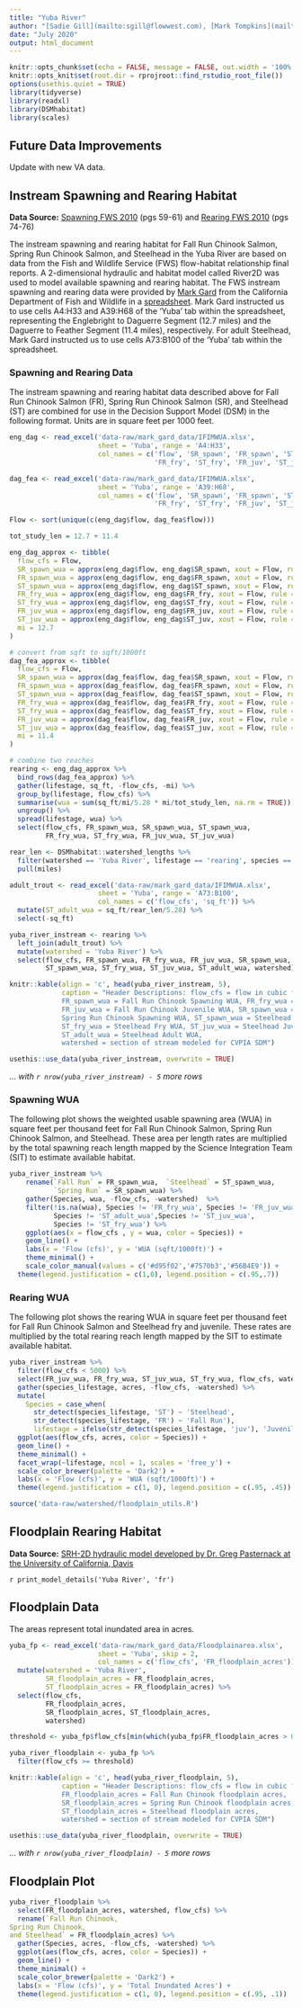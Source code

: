 ```yaml
---
title: "Yuba River"
author: "[Sadie Gill](mailto:sgill@flowwest.com), [Mark Tompkins](mailto:mtompkins@flowwest.com)"
date: "July 2020"
output: html_document
---
```

```r
knitr::opts_chunk$set(echo = FALSE, message = FALSE, out.width = '100%')
knitr::opts_knit$set(root.dir = rprojroot::find_rstudio_root_file())
options(usethis.quiet = TRUE)
library(tidyverse)
library(readxl)
library(DSMhabitat)
library(scales)
```

## Future Data Improvements
Update with new VA data. 

## Instream Spawning and Rearing Habitat
**Data Source:** [Spawning FWS 2010](https://www.fws.gov/lodi/instream-flow/Documents/Yuba%20River%20Spawning%20Final%20Report.pdf){target="_blank"} (pgs 59-61) and  [Rearing FWS 2010](https://www.fws.gov/lodi/instream-flow/Documents/Yuba%20River%20Rearing%20Final%20Report.pdf){target="_blank"} (pgs 74-76)

The instream spawning and rearing habitat for Fall Run Chinook Salmon, Spring Run Chinook Salmon, and Steelhead in the Yuba River are based on data from the Fish and Wildlife Service (FWS) flow-habitat relationship final reports. A 2-dimensional hydraulic and habitat model called River2D was used to model available spawning and rearing habitat. The FWS instream spawning and rearing data were provided by [Mark Gard](mailto:Mark.Gard@Wildlife.ca.gov) from the California Department of Fish and Wildlife in a [spreadsheet](https://cvpiahabitat-r-package.s3-us-west-2.amazonaws.com/IFIMWUA.xlsx). Mark Gard instructed us to use cells A4:H33 and A39:H68 of the 'Yuba' tab within the spreadsheet, representing the Englebright to Daguerre Segment (12.7 miles) and the Daguerre to Feather Segment (11.4 miles), respectively. For adult Steelhead, Mark Gard instructed us to use cells A73:B100 of the 'Yuba' tab within the spreadsheet. 

### Spawning and Rearing Data
The instream spawning and rearing habitat data described above for Fall Run Chinook Salmon (FR), Spring Run Chinook Salmon (SR), and Steelhead (ST) are combined for use in the Decision Support Model (DSM) in the following format. Units are in square feet per 1000 feet.
```r

eng_dag <- read_excel('data-raw/mark_gard_data/IFIMWUA.xlsx', 
                      sheet = 'Yuba', range = 'A4:H33', 
                      col_names = c('flow', 'SR_spawn', 'FR_spawn', 'ST_spawn', 
                                    'FR_fry', 'ST_fry', 'FR_juv', 'ST_juv'))

dag_fea <- read_excel('data-raw/mark_gard_data/IFIMWUA.xlsx', 
                      sheet = 'Yuba', range = 'A39:H68',
                      col_names = c('flow', 'SR_spawn', 'FR_spawn', 'ST_spawn', 
                                    'FR_fry', 'ST_fry', 'FR_juv', 'ST_juv'))

Flow <- sort(unique(c(eng_dag$flow, dag_fea$flow)))

tot_study_len = 12.7 + 11.4

eng_dag_approx <- tibble(
  flow_cfs = Flow,
  SR_spawn_wua = approx(eng_dag$flow, eng_dag$SR_spawn, xout = Flow, rule = 1:2)$y,
  FR_spawn_wua = approx(eng_dag$flow, eng_dag$FR_spawn, xout = Flow, rule = 1:2)$y,
  ST_spawn_wua = approx(eng_dag$flow, eng_dag$ST_spawn, xout = Flow, rule = 1:2)$y,
  FR_fry_wua = approx(eng_dag$flow, eng_dag$FR_fry, xout = Flow, rule = 1:2)$y,
  ST_fry_wua = approx(eng_dag$flow, eng_dag$ST_fry, xout = Flow, rule = 1:2)$y,
  FR_juv_wua = approx(eng_dag$flow, eng_dag$FR_juv, xout = Flow, rule = 1:2)$y,
  ST_juv_wua = approx(eng_dag$flow, eng_dag$ST_juv, xout = Flow, rule = 1:2)$y,
  mi = 12.7
)

# convert from sqft to sqft/1000ft
dag_fea_approx <- tibble(
  flow_cfs = Flow,
  SR_spawn_wua = approx(dag_fea$flow, dag_fea$SR_spawn, xout = Flow, rule = 2)$y,
  FR_spawn_wua = approx(dag_fea$flow, dag_fea$FR_spawn, xout = Flow, rule = 2)$y,
  ST_spawn_wua = approx(dag_fea$flow, dag_fea$ST_spawn, xout = Flow, rule = 2)$y,
  FR_fry_wua = approx(dag_fea$flow, dag_fea$FR_fry, xout = Flow, rule = 2)$y,
  ST_fry_wua = approx(dag_fea$flow, dag_fea$ST_fry, xout = Flow, rule = 2)$y,
  FR_juv_wua = approx(dag_fea$flow, dag_fea$FR_juv, xout = Flow, rule = 2)$y,
  ST_juv_wua = approx(dag_fea$flow, dag_fea$ST_juv, xout = Flow, rule = 2)$y,
  mi = 11.4
)

# combine two reaches
rearing <- eng_dag_approx %>% 
  bind_rows(dag_fea_approx) %>% 
  gather(lifestage, sq_ft, -flow_cfs, -mi) %>% 
  group_by(lifestage, flow_cfs) %>% 
  summarise(wua = sum(sq_ft/mi/5.28 * mi/tot_study_len, na.rm = TRUE)) %>% 
  ungroup() %>% 
  spread(lifestage, wua) %>% 
  select(flow_cfs, FR_spawn_wua, SR_spawn_wua, ST_spawn_wua,
         FR_fry_wua, ST_fry_wua, FR_juv_wua, ST_juv_wua)

rear_len <- DSMhabitat::watershed_lengths %>% 
  filter(watershed == 'Yuba River', lifestage == 'rearing', species == 'fr') %>% 
  pull(miles)

adult_trout <- read_excel('data-raw/mark_gard_data/IFIMWUA.xlsx', 
                      sheet = 'Yuba', range = 'A73:B100',
                      col_names = c('flow_cfs', 'sq_ft')) %>% 
  mutate(ST_adult_wua = sq_ft/rear_len/5.28) %>% 
  select(-sq_ft)

yuba_river_instream <- rearing %>% 
  left_join(adult_trout) %>% 
  mutate(watershed = 'Yuba River') %>% 
  select(flow_cfs, FR_spawn_wua, FR_fry_wua, FR_juv_wua, SR_spawn_wua,
         ST_spawn_wua, ST_fry_wua, ST_juv_wua, ST_adult_wua, watershed)

knitr::kable(align = 'c', head(yuba_river_instream, 5), 
             caption = "Header Descriptions: flow_cfs = flow in cubic feet per second,
             FR_spawn_wua = Fall Run Chinook Spawning WUA, FR_fry_wua = Fall Run Chinook Fry WUA,
             FR_juv_wua = Fall Run Chinook Juvenile WUA, SR_spawn_wua = 
             Spring Run Chinook Spawning WUA, ST_spawn_wua = Steelhead Spawning WUA, 
             ST_fry_wua = Steelhead Fry WUA, ST_juv_wua = Steelhead Juvenile WUA,
             ST_adult_wua = Steelhead Adult WUA,
             watershed = section of stream modeled for CVPIA SDM")

usethis::use_data(yuba_river_instream, overwrite = TRUE)
```

*... with `r nrow(yuba_river_instream) - 5` more rows*

### Spawning WUA    
The following plot shows the weighted usable spawning area (WUA) in square feet per thousand feet for Fall Run Chinook Salmon, Spring Run Chinook Salmon, and Steelhead. These area per length rates are multiplied by the total spawning reach length mapped by the Science Integration Team (SIT) to estimate available habitat. 
``` r
yuba_river_instream %>% 
    rename(`Fall Run` = FR_spawn_wua,  `Steelhead` = ST_spawn_wua, 
           `Spring Run` = SR_spawn_wua) %>% 
    gather(Species, wua, -flow_cfs, -watershed)  %>% 
    filter(!is.na(wua), Species != 'FR_fry_wua', Species != 'FR_juv_wua',
           Species != 'ST_adult_wua',Species != 'ST_juv_wua',
           Species != 'ST_fry_wua') %>% 
    ggplot(aes(x = flow_cfs , y = wua, color = Species)) +
    geom_line() +
    labs(x = 'Flow (cfs)', y = 'WUA (sqft/1000ft)') +
    theme_minimal() + 
    scale_color_manual(values = c('#d95f02','#7570b3','#56B4E9')) +
  theme(legend.justification = c(1,0), legend.position = c(.95,.7))
```

### Rearing WUA   
The following plot shows the rearing WUA in square feet per thousand feet for Fall Run Chinook Salmon and Steelhead fry and juvenile. These rates are multiplied by the total rearing reach length mapped by the SIT to estimate available habitat. 
``` r
yuba_river_instream %>% 
  filter(flow_cfs < 5000) %>% 
  select(FR_juv_wua, FR_fry_wua, ST_juv_wua, ST_fry_wua, flow_cfs, watershed) %>%
  gather(species_lifestage, acres, -flow_cfs, -watershed) %>% 
  mutate(
    Species = case_when( 
      str_detect(species_lifestage, 'ST') ~ 'Steelhead', 
      str_detect(species_lifestage, 'FR') ~ 'Fall Run'),
      lifestage = ifelse(str_detect(species_lifestage, 'juv'), 'Juvenile', 'Fry')) %>% 
  ggplot(aes(flow_cfs, acres, color = Species)) +
  geom_line() +
  theme_minimal() +
  facet_wrap(~lifestage, ncol = 1, scales = 'free_y') +
  scale_color_brewer(palette = 'Dark2') +
  labs(x = 'Flow (cfs)', y = 'WUA (sqft/1000ft)') + 
  theme(legend.justification = c(1, 0), legend.position = c(.95, .45))
```

```r
source('data-raw/watershed/floodplain_utils.R')
```

## Floodplain Rearing Habitat 
**Data Source:** [SRH-2D hydraulic model developed by Dr. Greg Pasternack at the University of California, Davis](https://s3-us-west-2.amazonaws.com/cvpiahabitat-r-package/cvpia-sit-model-inputs/CVPIA_Annual_Progress_Report_Fiscal_Year_2014_Yuba_SRH2D_Page18.pdf){target="_blank"}

`r print_model_details('Yuba River', 'fr')`

## Floodplain Data
The areas represent total inundated area in acres.    
```r
yuba_fp <- read_excel('data-raw/mark_gard_data/Floodplainarea.xlsx',
                      sheet = 'Yuba', skip = 2,
                      col_names = c('flow_cfs', 'FR_floodplain_acres')) %>%
  mutate(watershed = 'Yuba River',
         SR_floodplain_acres = FR_floodplain_acres,
         ST_floodplain_acres = FR_floodplain_acres) %>%
  select(flow_cfs,
         FR_floodplain_acres,
         SR_floodplain_acres, ST_floodplain_acres,
         watershed)

threshold <- yuba_fp$flow_cfs[min(which(yuba_fp$FR_floodplain_acres > 0) - 1)]

yuba_river_floodplain <- yuba_fp %>% 
  filter(flow_cfs >= threshold)

knitr::kable(align = 'c', head(yuba_river_floodplain, 5), 
             caption = "Header Descriptions: flow_cfs = flow in cubic feet per second,
             FR_floodplain_acres = Fall Run Chinook floodplain acres, 
             SR_floodplain_acres = Spring Run Chinook floodplain acres, 
             ST_floodplain_acres = Steelhead floodplain acres,
             watershed = section of stream modeled for CVPIA SDM")

usethis::use_data(yuba_river_floodplain, overwrite = TRUE)
```

*... with `r nrow(yuba_river_floodplain) - 5` more rows*

## Floodplain Plot
```r
yuba_river_floodplain %>% 
  select(FR_floodplain_acres, watershed, flow_cfs) %>%
  rename(`Fall Run Chinook, 
Spring Run Chinook,
and Steelhead` = FR_floodplain_acres) %>% 
  gather(Species, acres, -flow_cfs, -watershed) %>% 
  ggplot(aes(flow_cfs, acres, color = Species)) +
  geom_line() +
  theme_minimal() +
  scale_color_brewer(palette = 'Dark2') +
  labs(x = 'Flow (cfs)', y = 'Total Inundated Acres') +
  theme(legend.justification = c(1, 0), legend.position = c(.95, .1))
```

